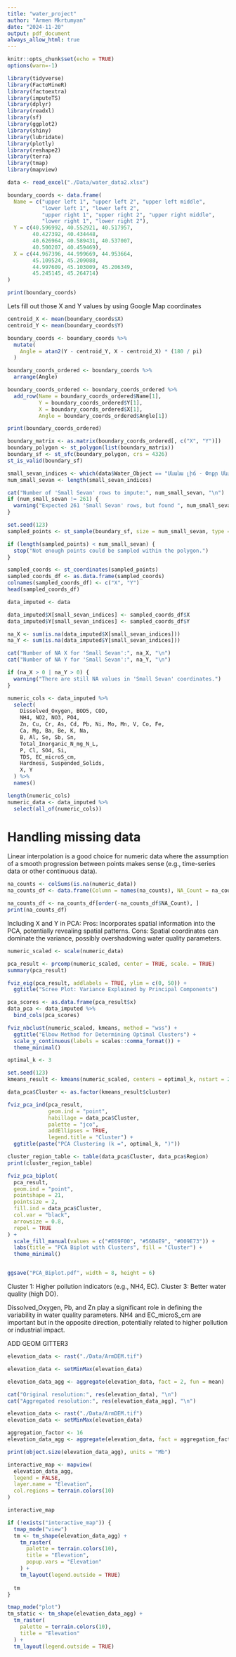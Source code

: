 ```yaml
---
title: "water_project"
author: "Armen Mkrtumyan"
date: "2024-11-20"
output: pdf_document
always_allow_html: true
---
```


```r
knitr::opts_chunk$set(echo = TRUE)
options(warn=-1)
```

```r
library(tidyverse)
library(FactoMineR)
library(factoextra)
library(imputeTS)
library(dplyr)
library(readxl)
library(sf)
library(ggplot2)
library(shiny)
library(lubridate)
library(plotly)
library(reshape2)
library(terra)
library(tmap)
library(mapview)
```

```r
data <- read_excel("./Data/water_data2.xlsx")
```

```r
boundary_coords <- data.frame(
  Name = c("upper left 1", "upper left 2", "upper left middle",
           "lower left 1", "lower left 2",
           "upper right 1", "upper right 2", "upper right middle",
           "lower right 1", "lower right 2"),
  Y = c(40.596992, 40.552921, 40.517957,
        40.427392, 40.434448,
        40.626964, 40.589431, 40.537007,
        40.500207, 40.459469),
  X = c(44.967396, 44.999669, 44.953664,
        45.109524, 45.209088,
        44.997609, 45.103009, 45.206349,
        45.245145, 45.264714)
)

print(boundary_coords)

```

Lets fill out those X and Y values by using Google Map coordinates

```r
centroid_X <- mean(boundary_coords$X)
centroid_Y <- mean(boundary_coords$Y)

boundary_coords <- boundary_coords %>%
  mutate(
    Angle = atan2(Y - centroid_Y, X - centroid_X) * (180 / pi)
  )

boundary_coords_ordered <- boundary_coords %>%
  arrange(Angle)

boundary_coords_ordered <- boundary_coords_ordered %>%
  add_row(Name = boundary_coords_ordered$Name[1],
          Y = boundary_coords_ordered$Y[1],
          X = boundary_coords_ordered$X[1],
          Angle = boundary_coords_ordered$Angle[1])

print(boundary_coords_ordered)

```

```r
boundary_matrix <- as.matrix(boundary_coords_ordered[, c("X", "Y")])
boundary_polygon <- st_polygon(list(boundary_matrix))
boundary_sf <- st_sfc(boundary_polygon, crs = 4326)
st_is_valid(boundary_sf)

```

```r
small_sevan_indices <- which(data$Water_Object == "Սևանա լիճ - Փոքր Սևան" | grepl("Փոքր Սևան", data$Station_Location))
num_small_sevan <- length(small_sevan_indices)

cat("Number of 'Small Sevan' rows to impute:", num_small_sevan, "\n")
if (num_small_sevan != 261) {
  warning("Expected 261 'Small Sevan' rows, but found ", num_small_sevan)
}
```


```r
set.seed(123)
sampled_points <- st_sample(boundary_sf, size = num_small_sevan, type = "random")

if (length(sampled_points) < num_small_sevan) {
  stop("Not enough points could be sampled within the polygon.")
}

sampled_coords <- st_coordinates(sampled_points)
sampled_coords_df <- as.data.frame(sampled_coords)
colnames(sampled_coords_df) <- c("X", "Y")
head(sampled_coords_df)

```

```r
data_imputed <- data

data_imputed$X[small_sevan_indices] <- sampled_coords_df$X
data_imputed$Y[small_sevan_indices] <- sampled_coords_df$Y

na_X <- sum(is.na(data_imputed$X[small_sevan_indices]))
na_Y <- sum(is.na(data_imputed$Y[small_sevan_indices]))

cat("Number of NA X for 'Small Sevan':", na_X, "\n")
cat("Number of NA Y for 'Small Sevan':", na_Y, "\n")

if (na_X > 0 | na_Y > 0) {
  warning("There are still NA values in 'Small Sevan' coordinates.")
}

```

```r
numeric_cols <- data_imputed %>%
  select(
    Dissolved_Oxygen, BOD5, COD,
    NH4, NO2, NO3, PO4,
    Zn, Cu, Cr, As, Cd, Pb, Ni, Mo, Mn, V, Co, Fe,
    Ca, Mg, Ba, Be, K, Na,
    B, Al, Se, Sb, Sn,
    Total_Inorganic_N_mg_N_L,
    P, Cl, SO4, Si,
    TDS, EC_microS_cm,
    Hardness, Suspended_Solids,
    X, Y
  ) %>%
  names()

length(numeric_cols)
numeric_data <- data_imputed %>%
  select(all_of(numeric_cols))

```


# Handling missing data

Linear interpolation is a good choice for numeric data where the assumption of a smooth progression between points makes sense (e.g., time-series data or other continuous data).

```r
na_counts <- colSums(is.na(numeric_data))
na_counts_df <- data.frame(Column = names(na_counts), NA_Count = na_counts)

na_counts_df <- na_counts_df[order(-na_counts_df$NA_Count), ]
print(na_counts_df)
```

Including X and Y in PCA:
Pros: Incorporates spatial information into the PCA, potentially revealing spatial patterns.
Cons: Spatial coordinates can dominate the variance, possibly overshadowing water quality parameters.

```r
numeric_scaled <- scale(numeric_data)

pca_result <- prcomp(numeric_scaled, center = TRUE, scale. = TRUE)
summary(pca_result)

fviz_eig(pca_result, addlabels = TRUE, ylim = c(0, 50)) +
  ggtitle("Scree Plot: Variance Explained by Principal Components")

pca_scores <- as.data.frame(pca_result$x)
data_pca <- data_imputed %>%
  bind_cols(pca_scores)

fviz_nbclust(numeric_scaled, kmeans, method = "wss") +
  ggtitle("Elbow Method for Determining Optimal Clusters") +
  scale_y_continuous(labels = scales::comma_format()) +
  theme_minimal()

optimal_k <- 3

set.seed(123)
kmeans_result <- kmeans(numeric_scaled, centers = optimal_k, nstart = 25)

data_pca$Cluster <- as.factor(kmeans_result$cluster)

fviz_pca_ind(pca_result,
             geom.ind = "point",
             habillage = data_pca$Cluster,
             palette = "jco",
             addEllipses = TRUE,
             legend.title = "Cluster") +
  ggtitle(paste("PCA Clustering (k =", optimal_k, ")"))
```

```r
cluster_region_table <- table(data_pca$Cluster, data_pca$Region)
print(cluster_region_table)

fviz_pca_biplot(
  pca_result, 
  geom.ind = "point", 
  pointshape = 21, 
  pointsize = 2,
  fill.ind = data_pca$Cluster,
  col.var = "black",
  arrowsize = 0.8,
  repel = TRUE
) +
  scale_fill_manual(values = c("#E69F00", "#56B4E9", "#009E73")) +
  labs(title = "PCA Biplot with Clusters", fill = "Cluster") +
  theme_minimal()


ggsave("PCA_Biplot.pdf", width = 8, height = 6)

```

Cluster 1: Higher pollution indicators (e.g., NH4, EC).
Cluster 3: Better water quality (high DO).

Dissolved_Oxygen, Pb, and Zn play a significant role in defining the variability in water quality parameters.
NH4 and EC_microS_cm are important but in the opposite direction, potentially related to higher pollution or industrial impact.

ADD GEOM GITTER3

```r

elevation_data <- rast("./Data/ArmDEM.tif")

elevation_data <- setMinMax(elevation_data)

elevation_data_agg <- aggregate(elevation_data, fact = 2, fun = mean)

cat("Original resolution:", res(elevation_data), "\n")
cat("Aggregated resolution:", res(elevation_data_agg), "\n")


```

```r
elevation_data <- rast("./Data/ArmDEM.tif")
elevation_data <- setMinMax(elevation_data)

aggregation_factor <- 16
elevation_data_agg <- aggregate(elevation_data, fact = aggregation_factor, fun = mean)

print(object.size(elevation_data_agg), units = "Mb")

interactive_map <- mapview(
  elevation_data_agg, 
  legend = FALSE, 
  layer.name = "Elevation",
  col.regions = terrain.colors(10)
)

interactive_map

if (!exists("interactive_map")) {
  tmap_mode("view")
  tm <- tm_shape(elevation_data_agg) +
    tm_raster(
      palette = terrain.colors(10),
      title = "Elevation",
      popup.vars = "Elevation"
    ) +
    tm_layout(legend.outside = TRUE)
  
  tm
}

tmap_mode("plot")
tm_static <- tm_shape(elevation_data_agg) +
  tm_raster(
    palette = terrain.colors(10),
    title = "Elevation"
  ) +
  tm_layout(legend.outside = TRUE)

```

